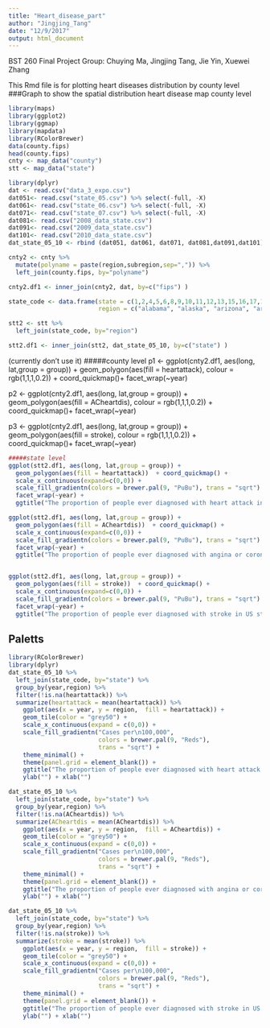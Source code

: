 ```yaml
---
title: "Heart_disease_part"
author: "Jingjing_Tang"
date: "12/9/2017"
output: html_document
---
```

BST 260 Final Project
Group: Chuying Ma, Jingjing Tang, Jie Yin, Xuewei Zhang

This Rmd file is for plotting heart diseases distribution by county level
###Graph to show the spatial distribution
heart disease map county level
```r
library(maps)
library(ggplot2)
library(ggmap)
library(mapdata)
library(RColorBrewer)
data(county.fips)
head(county.fips)
cnty <- map_data("county")
stt <- map_data("state")

library(dplyr)
dat <- read.csv("data_3_expo.csv")
dat051<- read.csv("state_05.csv") %>% select(-full, -X)
dat061<- read.csv("state_06.csv") %>% select(-full, -X)
dat071<- read.csv("state_07.csv") %>% select(-full, -X)
dat081<- read.csv("2008_data_state.csv") 
dat091<- read.csv("2009_data_state.csv") 
dat101<- read.csv("2010_data_state.csv") 
dat_state_05_10 <- rbind (dat051, dat061, dat071, dat081,dat091,dat101)

cnty2 <- cnty %>%
  mutate(polyname = paste(region,subregion,sep=",")) %>%
  left_join(county.fips, by="polyname")

cnty2.df1 <- inner_join(cnty2, dat, by=c("fips") )

state_code <- data.frame(state = c(1,2,4,5,6,8,9,10,11,12,13,15,16,17,18,19,20,21,22,23,24,25,26,27,28,29,30,31,32,33,34,35,36,37,38,39,40,41,42,44,45,46,47,48,49,50,51,53,54,55,56,66,72,78),
                         region = c("alabama", "alaska", "arizona", "arkansas", "california", "colorado", "connecticut", "delaware", "district of columbia", "florida", "georgia", "hawaii", "idaho", "illinois", "indiana", "iowa", "kansas", "kentucky", "louisiana", "maine", "maryland", "massachusetts", "michigan", "minnesota", "mississippi", "missouri", "montana", "nebraska", "nevada", "new hampshire", "new jersey", "new mexico", "new york", "north carolina", "north dakota", "ohio", "oklahoma", "oregon", "pennsylvania", "rhode island", "south carolina", "south dakota", "tennessee", "texas","utah", "vermont", "virginia", "washington", "west virginia", "wisconsin", "wyoming", "guam", "peurto rico", "virgin islands"))

stt2 <- stt %>%
  left_join(state_code, by="region")

stt2.df1 <- inner_join(stt2, dat_state_05_10, by=c("state") )
```


(currently don't use it)
#####county level
p1 <- ggplot(cnty2.df1, aes(long, lat,group = group)) + 
  geom_polygon(aes(fill = heartattack), colour = rgb(1,1,1,0.2))  +
  coord_quickmap()+
  facet_wrap(~year)

p2 <- ggplot(cnty2.df1, aes(long, lat,group = group)) + 
  geom_polygon(aes(fill = ACheartdis), colour = rgb(1,1,1,0.2))  +
  coord_quickmap()+
  facet_wrap(~year)

p3 <- ggplot(cnty2.df1, aes(long, lat,group = group)) + 
  geom_polygon(aes(fill = stroke), colour = rgb(1,1,1,0.2))  +
  coord_quickmap()+
  facet_wrap(~year)


```r

#####state level 
ggplot(stt2.df1, aes(long, lat,group = group)) + 
  geom_polygon(aes(fill = heartattack))  + coord_quickmap() +
  scale_x_continuous(expand=c(0,0)) +
  scale_fill_gradientn(colors = brewer.pal(9, "PuBu"), trans = "sqrt") +
  facet_wrap(~year) +
  ggtitle("The proportion of people ever diagnosed with heart attack in US states from 2005 to 2010")

ggplot(stt2.df1, aes(long, lat,group = group)) + 
  geom_polygon(aes(fill = ACheartdis))  + coord_quickmap() +
  scale_x_continuous(expand=c(0,0)) +
  scale_fill_gradientn(colors = brewer.pal(9, "PuBu"), trans = "sqrt") +
  facet_wrap(~year) +
  ggtitle("The proportion of people ever diagnosed with angina or coronary heart disease in US states from 2005 to 2010")


ggplot(stt2.df1, aes(long, lat,group = group)) + 
  geom_polygon(aes(fill = stroke))  + coord_quickmap() +
  scale_x_continuous(expand=c(0,0)) +
  scale_fill_gradientn(colors = brewer.pal(9, "PuBu"), trans = "sqrt") +
  facet_wrap(~year) +
  ggtitle("The proportion of people ever diagnosed with stroke in US states from 2005 to 2010") 

```

## Paletts

```r
library(RColorBrewer)
library(dplyr)
dat_state_05_10 %>%
  left_join(state_code, by="state") %>%
  group_by(year,region) %>%
  filter(!is.na(heartattack)) %>%
  summarize(heartattack = mean(heartattack)) %>%
    ggplot(aes(x = year, y = region,  fill = heartattack)) +
    geom_tile(color = "grey50") +
    scale_x_continuous(expand = c(0,0)) +
    scale_fill_gradientn("Cases per\n100,000", 
                         colors = brewer.pal(9, "Reds"), 
                         trans = "sqrt") +
    theme_minimal() +  
    theme(panel.grid = element_blank()) +
    ggtitle("The proportion of people ever diagnosed with heart attack in US states from 2005 to 2010") + 
    ylab("") + xlab("") 
```

```r
dat_state_05_10 %>%
  left_join(state_code, by="state") %>%
  group_by(year,region) %>%
  filter(!is.na(ACheartdis)) %>%
  summarize(ACheartdis = mean(ACheartdis)) %>%
    ggplot(aes(x = year, y = region,  fill = ACheartdis)) +
    geom_tile(color = "grey50") +
    scale_x_continuous(expand = c(0,0)) +
    scale_fill_gradientn("Cases per\n100,000", 
                         colors = brewer.pal(9, "Reds"), 
                         trans = "sqrt") +
    theme_minimal() +  
    theme(panel.grid = element_blank()) +
    ggtitle("The proportion of people ever diagnosed with angina or coronary heart disease in US states from 2005 to 2010") + 
    ylab("") + xlab("") 
```

```r
dat_state_05_10 %>%
  left_join(state_code, by="state") %>%
  group_by(year,region) %>%
  filter(!is.na(stroke)) %>%
  summarize(stroke = mean(stroke)) %>%
    ggplot(aes(x = year, y = region,  fill = stroke)) +
    geom_tile(color = "grey50") +
    scale_x_continuous(expand = c(0,0)) +
    scale_fill_gradientn("Cases per\n100,000", 
                         colors = brewer.pal(9, "Reds"), 
                         trans = "sqrt") +
    theme_minimal() +  
    theme(panel.grid = element_blank()) +
    ggtitle("The proportion of people ever diagnosed with stroke in US states from 2005 to 2010") + 
    ylab("") + xlab("") 
```
